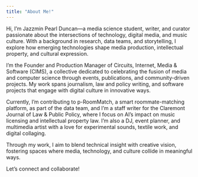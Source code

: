 ```yaml
---
title: "About Me!"
---
```


Hi, I’m Jazzmin Pearl Duncan—a media science student, writer, and curator passionate about the intersections of technology, digital media, and music culture. With a background in research, data teams, and storytelling, I explore how emerging technologies shape media production, intellectual property, and cultural expression.

I’m the Founder and Production Manager of Circuits, Internet, Media & Software (CIMS), a collective dedicated to celebrating the fusion of media and computer science through events, publications, and community-driven projects. My work spans journalism, law and policy writing, and software projects that engage with digital culture in innovative ways.

Currently, I’m contributing to p-RoomMatch, a smart roommate-matching platform, as part of the data team, and I’m a staff writer for the Claremont Journal of Law & Public Policy, where I focus on AI’s impact on music licensing and intellectual property law. I’m also a DJ, event planner, and multimedia artist with a love for experimental sounds, textile work, and digital collaging.

Through my work, I aim to blend technical insight with creative vision, fostering spaces where media, technology, and culture collide in meaningful ways.

Let’s connect and collaborate!